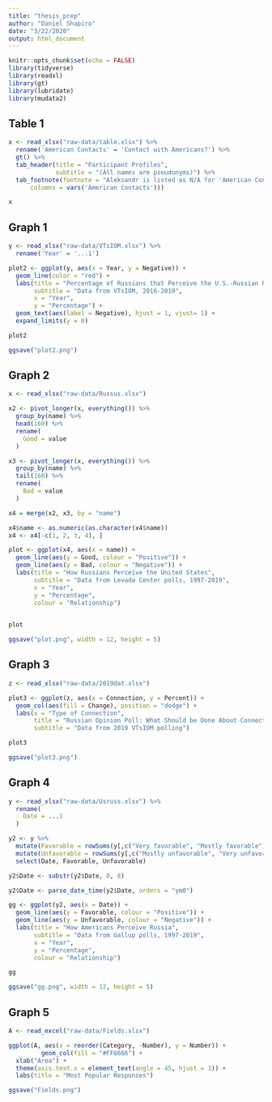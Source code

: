 ```yaml
---
title: "thesis_prep"
author: "Daniel Shapiro"
date: "3/22/2020"
output: html_document
---
```


```r
knitr::opts_chunk$set(echo = FALSE)
library(tidyverse)
library(readxl)
library(gt)
library(lubridate)
library(mudata2)
```

## Table 1

```r
x <- read_xlsx("raw-data/table.xlsx") %>%
  rename('American Contacts' = 'Contact with Americans?') %>%
  gt() %>%
  tab_header(title = "Participant Profiles",
             subtitle = "(All names are pseudonyms)") %>%
  tab_footnote(footnote = "Aleksandr is listed as N/A for 'American Contacts' because he did not volunteer an answer for the question.", locations = cells_column_labels(
      columns = vars('American Contacts')))

x
```

## Graph 1

```r
y <- read_xlsx("raw-data/VTsIOM.xlsx") %>%
  rename('Year' = '...1')

plot2 <- ggplot(y, aes(x = Year, y = Negative)) +
  geom_line(color = "red") +
  labs(title = "Percentage of Russians that Perceive the U.S.-Russian Relationship as Negative",
       subtitle = "Data from VTsIOM, 2016-2019",
       x = "Year",
       y = "Percentage") +
  geom_text(aes(label = Negative), hjust = 1, vjust= 1) +
  expand_limits(y = 0)

plot2

ggsave("plot2.png")
```

## Graph 2

```r
x <- read_xlsx("raw-data/Russus.xlsx")

x2 <- pivot_longer(x, everything()) %>%
  group_by(name) %>%
  head(160) %>%
  rename(
    Good = value
  )

x3 <- pivot_longer(x, everything()) %>%
  group_by(name) %>%
  tail(160) %>%
  rename(
    Bad = value
  )

x4 = merge(x2, x3, by = "name")

x4$name <- as.numeric(as.character(x4$name))
x4 <- x4[-c(1, 2, 3, 4), ]

plot <- ggplot(x4, aes(x = name)) +
  geom_line(aes(y = Good, colour = "Positive")) +
  geom_line(aes(y = Bad, colour = "Negative")) +
  labs(title = "How Russians Perceive the United States",
       subtitle = "Data from Levada Center polls, 1997-2019",
       x = "Year",
       y = "Percentage",
       colour = "Relationship")
  

plot

ggsave("plot.png", width = 12, height = 5)

```

## Graph 3

```r
z <- read_xlsx("raw-data/2019dat.xlsx")

plot3 <- ggplot(z, aes(x = Connection, y = Percent)) +
  geom_col(aes(fill = Change), position = "dodge") +
  labs(x = "Type of Connection",
       title = "Russian Opinion Poll: What Should be Done About Connections with the U.S.?",
       subtitle = "Data from 2019 VTsIOM polling")

plot3

ggsave("plot3.png")
```

## Graph 4

```r
y <- read_xlsx("raw-data/Usruss.xlsx") %>%
  rename(
    Date = ...1
  )

y2 <- y %>%
  mutate(Favorable = rowSums(y[,c("Very favorable", "Mostly favorable")])) %>%
  mutate(Unfavorable = rowSums(y[,c("Mostly unfavorable", "Very unfavorable")])) %>%
  select(Date, Favorable, Unfavorable)

y2$Date <- substr(y2$Date, 0, 8)

y2$Date <- parse_date_time(y2$Date, orders = "ym0")

gg <- ggplot(y2, aes(x = Date)) + 
  geom_line(aes(y = Favorable, colour = "Positive")) +
  geom_line(aes(y = Unfavorable, colour = "Negative")) +
  labs(title = "How Americans Perceive Russia",
       subtitle = "Data from Gallup polls, 1997-2019",
       x = "Year",
       y = "Percentage",
       colour = "Relationship")

gg

ggsave("gg.png", width = 12, height = 5)
```

## Graph 5

```r
A <- read_excel("raw-data/Fields.xlsx")

ggplot(A, aes(x = reorder(Category, -Number), y = Number)) +
         geom_col(fill = "#FF6666") +
  xlab("Area") +
  theme(axis.text.x = element_text(angle = 45, hjust = 1)) +
  labs(title = "Most Popular Responses")

ggsave("Fields.png")
  
```